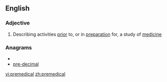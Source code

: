 ==English==

===Adjective===
{{en-adj|-}}

# Describing activities [[prior]] to, or in [[preparation]] for, a study of [[medicine]]

===Anagrams===
* {{alphagram|acdeeilmpr}}
* [[pre-decimal#English|pre-decimal]]

[[vi:premedical]]
[[zh:premedical]]